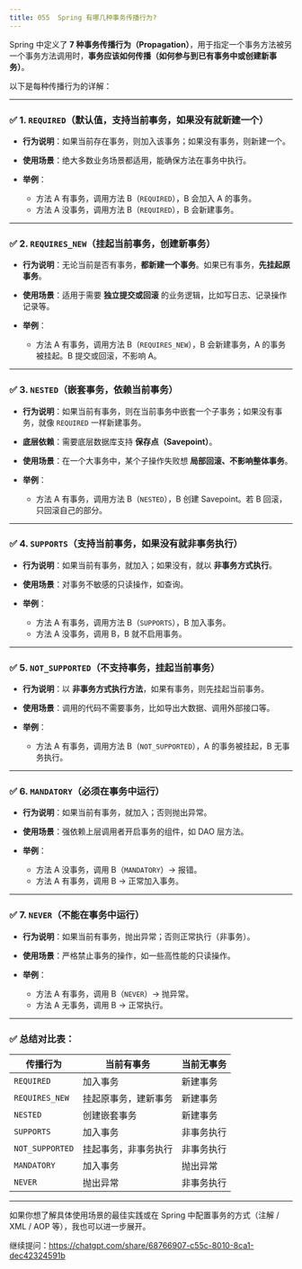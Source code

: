 ```yaml
---
title: 055 	Spring 有哪几种事务传播行为?
---
```


Spring 中定义了 **7 种事务传播行为（Propagation）**，用于指定一个事务方法被另一个事务方法调用时，**事务应该如何传播（如何参与到已有事务中或创建新事务）**。

以下是每种传播行为的详解：

---

### ✅ 1. `REQUIRED`（默认值，支持当前事务，如果没有就新建一个）

* **行为说明**：如果当前存在事务，则加入该事务；如果没有事务，则新建一个。
* **使用场景**：绝大多数业务场景都适用，能确保方法在事务中执行。
* **举例**：

  * 方法 A 有事务，调用方法 B（`REQUIRED`），B 会加入 A 的事务。
  * 方法 A 没事务，调用方法 B（`REQUIRED`），B 会新建事务。

---

### ✅ 2. `REQUIRES_NEW`（挂起当前事务，创建新事务）

* **行为说明**：无论当前是否有事务，**都新建一个事务**。如果已有事务，**先挂起原事务**。
* **使用场景**：适用于需要 **独立提交或回滚** 的业务逻辑，比如写日志、记录操作记录等。
* **举例**：

  * 方法 A 有事务，调用方法 B（`REQUIRES_NEW`），B 会新建事务，A 的事务被挂起。B 提交或回滚，不影响 A。

---

### ✅ 3. `NESTED`（嵌套事务，依赖当前事务）

* **行为说明**：如果当前有事务，则在当前事务中嵌套一个子事务；如果没有事务，就像 `REQUIRED` 一样新建事务。
* **底层依赖**：需要底层数据库支持 **保存点（Savepoint）**。
* **使用场景**：在一个大事务中，某个子操作失败想 **局部回滚、不影响整体事务**。
* **举例**：

  * 方法 A 有事务，调用方法 B（`NESTED`），B 创建 Savepoint。若 B 回滚，只回滚自己的部分。

---

### ✅ 4. `SUPPORTS`（支持当前事务，如果没有就非事务执行）

* **行为说明**：如果当前有事务，就加入；如果没有，就以 **非事务方式执行**。
* **使用场景**：对事务不敏感的只读操作，如查询。
* **举例**：

  * 方法 A 有事务，调用方法 B（`SUPPORTS`），B 加入事务。
  * 方法 A 没事务，调用 B，B 就不启用事务。

---

### ✅ 5. `NOT_SUPPORTED`（不支持事务，挂起当前事务）

* **行为说明**：以 **非事务方式执行方法**，如果有事务，则先挂起当前事务。
* **使用场景**：调用的代码不需要事务，比如导出大数据、调用外部接口等。
* **举例**：

  * 方法 A 有事务，调用方法 B（`NOT_SUPPORTED`），A 的事务被挂起，B 无事务执行。

---

### ✅ 6. `MANDATORY`（必须在事务中运行）

* **行为说明**：如果当前有事务，就加入；否则抛出异常。
* **使用场景**：强依赖上层调用者开启事务的组件，如 DAO 层方法。
* **举例**：

  * 方法 A 没事务，调用 B（`MANDATORY`）→ 报错。
  * 方法 A 有事务，调用 B → 正常加入事务。

---

### ✅ 7. `NEVER`（不能在事务中运行）

* **行为说明**：如果当前有事务，抛出异常；否则正常执行（非事务）。
* **使用场景**：严格禁止事务的操作，如一些高性能的只读操作。
* **举例**：

  * 方法 A 有事务，调用 B（`NEVER`）→ 抛异常。
  * 方法 A 无事务，调用 B → 正常执行。

---

### ✅ 总结对比表：

| 传播行为            | 当前有事务      | 当前无事务 |
| --------------- | ---------- | ----- |
| `REQUIRED`      | 加入事务       | 新建事务  |
| `REQUIRES_NEW`  | 挂起原事务，建新事务 | 新建事务  |
| `NESTED`        | 创建嵌套事务     | 新建事务  |
| `SUPPORTS`      | 加入事务       | 非事务执行 |
| `NOT_SUPPORTED` | 挂起事务，非事务执行 | 非事务执行 |
| `MANDATORY`     | 加入事务       | 抛出异常  |
| `NEVER`         | 抛出异常       | 非事务执行 |

---

如果你想了解具体使用场景的最佳实践或在 Spring 中配置事务的方式（注解 / XML / AOP 等），我也可以进一步展开。

继续提问：https://chatgpt.com/share/68766907-c55c-8010-8ca1-dec42324591b

